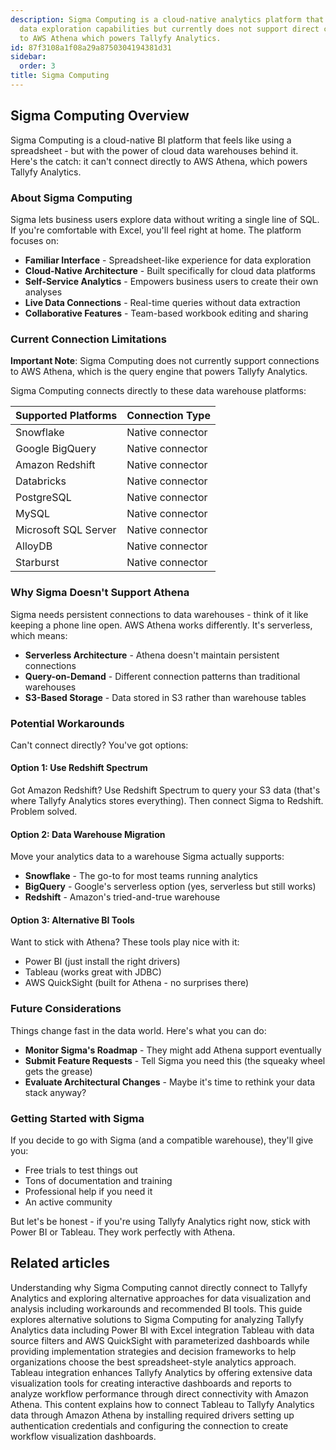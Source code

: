 ```yaml
---
description: Sigma Computing is a cloud-native analytics platform that provides spreadsheet-like
  data exploration capabilities but currently does not support direct connections
  to AWS Athena which powers Tallyfy Analytics.
id: 87f3108a1f08a29a8750304194381d31
sidebar:
  order: 3
title: Sigma Computing
---
```


## Sigma Computing Overview

Sigma Computing is a cloud-native BI platform that feels like using a spreadsheet - but with the power of cloud data warehouses behind it. Here's the catch: it can't connect directly to AWS Athena, which powers Tallyfy Analytics.

### About Sigma Computing

Sigma lets business users explore data without writing a single line of SQL. If you're comfortable with Excel, you'll feel right at home. The platform focuses on:

- **Familiar Interface** - Spreadsheet-like experience for data exploration
- **Cloud-Native Architecture** - Built specifically for cloud data platforms
- **Self-Service Analytics** - Empowers business users to create their own analyses
- **Live Data Connections** - Real-time queries without data extraction
- **Collaborative Features** - Team-based workbook editing and sharing

### Current Connection Limitations

**Important Note**: Sigma Computing does not currently support connections to AWS Athena, which is the query engine that powers Tallyfy Analytics.

Sigma Computing connects directly to these data warehouse platforms:

| Supported Platforms | Connection Type |
|-------------------|-----------------|
| Snowflake | Native connector |
| Google BigQuery | Native connector |
| Amazon Redshift | Native connector |
| Databricks | Native connector |
| PostgreSQL | Native connector |
| MySQL | Native connector |
| Microsoft SQL Server | Native connector |
| AlloyDB | Native connector |
| Starburst | Native connector |

### Why Sigma Doesn't Support Athena

Sigma needs persistent connections to data warehouses - think of it like keeping a phone line open. AWS Athena works differently. It's serverless, which means:

- **Serverless Architecture** - Athena doesn't maintain persistent connections
- **Query-on-Demand** - Different connection patterns than traditional warehouses
- **S3-Based Storage** - Data stored in S3 rather than warehouse tables

### Potential Workarounds

Can't connect directly? You've got options:

#### Option 1: Use Redshift Spectrum
Got Amazon Redshift? Use Redshift Spectrum to query your S3 data (that's where Tallyfy Analytics stores everything). Then connect Sigma to Redshift. Problem solved.

#### Option 2: Data Warehouse Migration
Move your analytics data to a warehouse Sigma actually supports:
- **Snowflake** - The go-to for most teams running analytics
- **BigQuery** - Google's serverless option (yes, serverless but still works)
- **Redshift** - Amazon's tried-and-true warehouse

#### Option 3: Alternative BI Tools
Want to stick with Athena? These tools play nice with it:
- Power BI (just install the right drivers)
- Tableau (works great with JDBC)
- AWS QuickSight (built for Athena - no surprises there)

### Future Considerations

Things change fast in the data world. Here's what you can do:

- **Monitor Sigma's Roadmap** - They might add Athena support eventually
- **Submit Feature Requests** - Tell Sigma you need this (the squeaky wheel gets the grease)
- **Evaluate Architectural Changes** - Maybe it's time to rethink your data stack anyway?

### Getting Started with Sigma

If you decide to go with Sigma (and a compatible warehouse), they'll give you:

- Free trials to test things out
- Tons of documentation and training
- Professional help if you need it
- An active community

But let's be honest - if you're using Tallyfy Analytics right now, stick with Power BI or Tableau. They work perfectly with Athena.


<PageTree />


## Related articles
<CardGrid>
<LinkTitleCard header="<b>Sigma > Connection limitations and alternatives</b>" href="/products/pro/integrations/analytics/sigma/current-connection-limitations/" > Understanding why Sigma Computing cannot directly connect to Tallyfy Analytics and exploring alternative approaches for data visualization and analysis including workarounds and recommended BI tools. </LinkTitleCard>
<LinkTitleCard header="<b>Sigma > Alternatives for spreadsheet-style analytics</b>" href="/products/pro/integrations/analytics/sigma/alternatives-for-tallyfy-analytics/" > This guide explores alternative solutions to Sigma Computing for analyzing Tallyfy Analytics data including Power BI with Excel integration Tableau with data source filters and AWS QuickSight with parameterized dashboards while providing implementation strategies and decision frameworks to help organizations choose the best spreadsheet-style analytics approach. </LinkTitleCard>
<LinkTitleCard header="<b>Analytics > Tableau</b>" href="/products/pro/integrations/analytics/tableau/" > Tableau integration enhances Tallyfy Analytics by offering extensive data visualization tools for creating interactive dashboards and reports to analyze workflow performance through direct connectivity with Amazon Athena. </LinkTitleCard>
<LinkTitleCard header="<b>Tableau > Connect Tableau to Tallyfy</b>" href="/products/pro/integrations/analytics/tableau/how-can-i-connect-tableau-to-my-tallyfy-data/" > This content explains how to connect Tableau to Tallyfy Analytics data through Amazon Athena by installing required drivers setting up authentication credentials and configuring the connection to create workflow visualization dashboards. </LinkTitleCard>
</CardGrid>